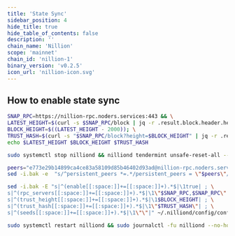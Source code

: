 ```yaml
---
title: 'State Sync'
sidebar_position: 4
hide_title: true
hide_table_of_contents: false
description: ''
chain_name: 'Nillion'
scope: 'mainnet'
chain_id: 'nillion-1'
binary_version: 'v0.2.5'
icon_url: 'nillion-icon.svg'
---
```



<PageTitle
  iconUrl="img/nillion-icon.svg"
  title="Nillion State Sync"
  chainId="nillion-1"
  version="v0.2.5"
/>

## How to enable state sync

```bash
SNAP_RPC=https://nillion-rpc.noders.services:443 && \
LATEST_HEIGHT=$(curl -s $SNAP_RPC/block | jq -r .result.block.header.height); \
BLOCK_HEIGHT=$((LATEST_HEIGHT - 2000)); \
TRUST_HASH=$(curl -s "$SNAP_RPC/block?height=$BLOCK_HEIGHT" | jq -r .result.block_id.hash) && \
echo $LATEST_HEIGHT $BLOCK_HEIGHT $TRUST_HASH
```

```bash
sudo systemctl stop nilliond && nilliond tendermint unsafe-reset-all --home ~/.nilliond --keep-addr-book
```

```bash
peers="e773e29b14899ca4ce83a58109d85b46402d93ad@nillion-rpc.noders.services:29856"
sed -i.bak -e  "s/^persistent_peers *=.*/persistent_peers = \"$peers\"/" ~/.nilliond/config/config.toml
```

```bash
sed -i.bak -E "s|^(enable[[:space:]]+=[[:space:]]+).*$|\1true| ; \
s|^(rpc_servers[[:space:]]+=[[:space:]]+).*$|\1\"$SNAP_RPC,$SNAP_RPC\"| ; \
s|^(trust_height[[:space:]]+=[[:space:]]+).*$|\1$BLOCK_HEIGHT| ; \
s|^(trust_hash[[:space:]]+=[[:space:]]+).*$|\1\"$TRUST_HASH\"| ; \
s|^(seeds[[:space:]]+=[[:space:]]+).*$|\1\"\"|" ~/.nilliond/config/config.toml
```

```bash
sudo systemctl restart nilliond && sudo journalctl -fu nilliond --no-hostname -o cat
```
